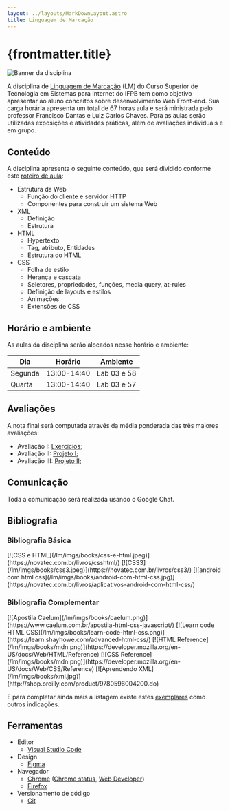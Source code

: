 ```yaml
---
layout: ../layouts/MarkDownLayout.astro
title: Linguagem de Marcação
---
```


# {frontmatter.title}

<img src="/lm/imgs/lm.png" alt="Banner da disciplina" class="hidden md:block" />

A disciplina de [Linguagem de Marcação](/docs/plano-de-ensino.pdf) (LM) do Curso Superior de Tecnologia em Sistemas para Internet do IFPB tem como objetivo apresentar ao aluno conceitos sobre desenvolvimento Web Front-end. Sua carga horária apresenta um total de 67 horas aula e será ministrada pelo professor Francisco Dantas e Luiz Carlos Chaves. Para as aulas serão utilizadas exposições e atividades práticas, além de avaliações individuais e em grupo.

## Conteúdo

A disciplina apresenta o seguinte conteúdo, que será dividido conforme este [roteiro de aula](/lm/classnotes):

- Estrutura da Web
  - Função do cliente e servidor HTTP
  - Componentes para construir um sistema Web
- XML
  - Definição
  - Estrutura
- HTML
  - Hypertexto
  - Tag, atributo, Entidades
  - Estrutura do HTML
- CSS
  - Folha de estilo
  - Herança e cascata
  - Seletores, propriedades, funções, media query, at-rules
  - Definição de layouts e estilos
  - Animações
  - Extensões de CSS

## Horário e ambiente

As aulas da disciplina serão alocados nesse horário e ambiente:

| Dia     | Horário     | Ambiente    |
| ------- | ----------- | ----------- |
| Segunda | 13:00-14:40 | Lab 03 e 58 |
| Quarta  | 13:00-14:40 | Lab 03 e 57 |

## Avaliações

A nota final será computada através da média ponderada das três maiores avaliações:

- Avaliação I: [Exercícios](https://ifpb.github.io/exercises/);
- Avaliação II: [Projeto I](/lm/project);
- Avaliação III: [Projeto II](/lm/project);

## Comunicação

Toda a comunicação será realizada usando o Google Chat.

## Bibliografia

### Bibliografia Básica

<div class="flex gap-2 flex-col md:flex-row flex-wrap items-center">[![CSS e HTML](/lm/imgs/books/css-e-html.jpeg)](https://novatec.com.br/livros/csshtml/)  [![CSS3](/lm/imgs/books/css3.jpeg)](https://novatec.com.br/livros/css3/) [![android com html css](/lm/imgs/books/android-com-html-css.jpg)](https://novatec.com.br/livros/aplicativos-android-com-html-css/)</div>

### Bibliografia Complementar

<div class="flex gap-2 flex-col md:flex-row flex-wrap items-center">[![Apostila Caelum](/lm/imgs/books/caelum.png)](https://www.caelum.com.br/apostila-html-css-javascript/) [![Learn code HTML CSS](/lm/imgs/books/learn-code-html-css.png)](https://learn.shayhowe.com/advanced-html-css/) [![HTML Reference](/lm/imgs/books/mdn.png)](https://developer.mozilla.org/en-US/docs/Web/HTML/Reference) [![CSS Reference](/lm/imgs/books/mdn.png)](https://developer.mozilla.org/en-US/docs/Web/CSS/Reference) [![Aprendendo XML](/lm/imgs/books/xml.jpg)](http://shop.oreilly.com/product/9780596004200.do)</div>

E para completar ainda mais a listagem existe estes [exemplares](https://github.com/vhf/free-programming-books/blob/master/free-programming-books.md) como outros indicações.

## Ferramentas

- Editor
  - [Visual Studio Code](http://code.visualstudio.com)
- Design
  - [Figma](https://www.figma.com/)
- Navegador
  - [Chrome](https://www.google.com/chrome/browser/index.html) ([Chrome status](https://www.chromestatus.com/features), [Web Developer](https://chrome.google.com/webstore/detail/web-developer/bfbameneiokkgbdmiekhjnmfkcnldhhm))
  - [Firefox](https://www.mozilla.org/en-US/firefox/new/)
- Versionamento de código
  - [Git](https://git-scm.com/)
